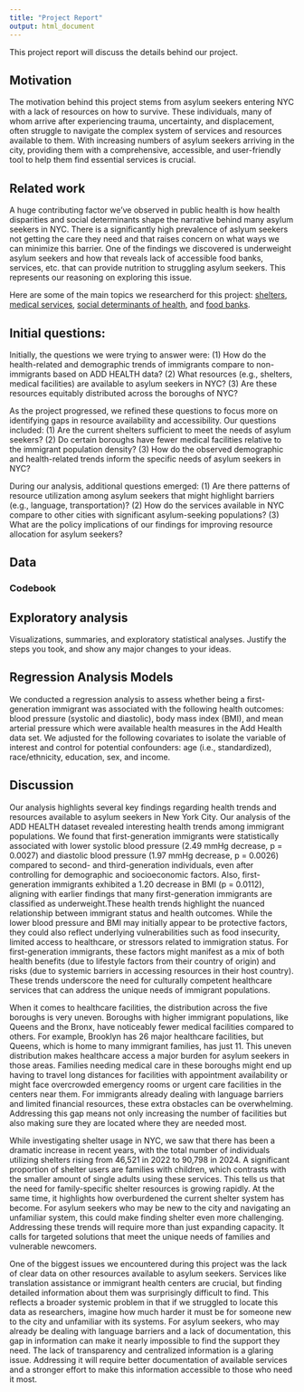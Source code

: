```yaml
---
title: "Project Report"
output: html_document
---
```


This project report will discuss the details behind our project. 

## Motivation

The motivation behind this project stems from asylum seekers entering NYC with a lack of resources on how to survive. These individuals, many of whom arrive after experiencing trauma, uncertainty, and displacement, often struggle to navigate the complex system of services and resources available to them. With increasing numbers of asylum seekers arriving in the city, providing them with a comprehensive, accessible, and user-friendly tool to help them find essential services is crucial.


## Related work

A huge contributing factor we've observed in public health is how health disparities and social determinants shape the narrative behind many asylum seekers in NYC. There is a significantly high prevalence of aslyum seekers not getting the care they need and that raises concern on what ways we can minimize this barrier. One of the findings we discovered is underweight asylum seekers and how that reveals lack of accessible food banks, services, etc. that can provide nutrition to struggling asylum seekers. This represents our reasoning on exploring this issue. 

Here are some of the main topics we researcherd for this project: [shelters](https://citylimits.org/nyc-shelter-count/#:~:text=The%20new%20report%2C%20Local%20Law,city%20standardizes%20their%20reporting%20format.), [medical services](https://data.cityofnewyork.us/Health/Hospitals/833h-xwsx), [social determinants of health](https://dataverse.unc.edu/dataverse/addhealth), and [food banks](https://github.com/NewYorkCityCouncil/food_insecurity/tree/main?tab=readme-ov-file).  


## Initial questions: 

Initially, the questions we were trying to answer were: 
(1)	How do the health-related and demographic trends of immigrants compare to non-immigrants based on ADD HEALTH data?
(2)	What resources (e.g., shelters, medical facilities) are available to asylum seekers in NYC?
(3)	Are these resources equitably distributed across the boroughs of NYC?

As the project progressed, we refined these questions to focus more on identifying gaps in resource availability and accessibility. Our questions included: 
(1)	Are the current shelters sufficient to meet the needs of asylum seekers?
(2)	Do certain boroughs have fewer medical facilities relative to the immigrant population density?
(3)	How do the observed demographic and health-related trends inform the specific needs of asylum seekers in NYC?

During our analysis, additional questions emerged:
(1)	Are there patterns of resource utilization among asylum seekers that might highlight barriers (e.g., language, transportation)?
(2)	How do the services available in NYC compare to other cities with significant asylum-seeking populations?
(3)	What are the policy implications of our findings for improving resource allocation for asylum seekers?


## Data

### Codebook 



## Exploratory analysis

Visualizations, summaries, and exploratory statistical analyses. Justify the steps you took, and show any major changes to your ideas.

## Regression Analysis Models

We conducted a regression analysis to assess whether being a first-generation immigrant was associated with the following health outcomes: blood pressure (systolic and diastolic), body mass index (BMI), and mean arterial pressure which were available health measures in the Add Health data set. We adjusted for the following covariates to isolate the variable of interest and control for potential confounders: age (i.e., standardized), race/ethnicity, education, sex, and income. 

## Discussion

Our analysis highlights several key findings regarding health trends and resources available to asylum seekers in New York City. Our analysis of the ADD HEALTH dataset revealed interesting health trends among immigrant populations. We found that first-generation immigrants were statistically associated with lower systolic blood pressure (2.49 mmHg decrease, p = 0.0027) and diastolic blood pressure (1.97 mmHg decrease, p = 0.0026) compared to second- and third-generation individuals, even after controlling for demographic and socioeconomic factors. Also, first-generation immigrants exhibited a 1.20 decrease in BMI (p = 0.0112), aligning with earlier findings that many first-generation immigrants are classified as underweight.These health trends highlight the nuanced relationship between immigrant status and health outcomes. While the lower blood pressure and BMI may initially appear to be protective factors, they could also reflect underlying vulnerabilities such as food insecurity, limited access to healthcare, or stressors related to immigration status. For first-generation immigrants, these factors might manifest as a mix of both health benefits (due to lifestyle factors from their country of origin) and risks (due to systemic barriers in accessing resources in their host country). These trends underscore the need for culturally competent healthcare services that can address the unique needs of immigrant populations.

When it comes to healthcare facilities, the distribution across the five boroughs is very uneven. Boroughs with higher immigrant populations, like Queens and the Bronx, have noticeably fewer medical facilities compared to others. For example, Brooklyn has 26 major healthcare facilities, but Queens, which is home to many immigrant families, has just 11. This uneven distribution makes healthcare access a major burden for asylum seekers in those areas. Families needing medical care in these boroughs might end up having to travel long distances for facilities with appointment availability or might face overcrowded emergency rooms or urgent care facilities in the centers near them. For immigrants already dealing with language barriers and limited financial resources, these extra obstacles can be overwhelming. Addressing this gap means not only increasing the number of facilities but also making sure they are located where they are needed most.

While investigating shelter usage in NYC, we saw that there has been a dramatic increase in recent years, with the total number of individuals utilizing shelters rising from 46,521 in 2022 to 90,798 in 2024. A significant proportion of shelter users are families with children, which contrasts with the smaller amount of single adults using these services. This tells us that the need for family-specific shelter resources is growing rapidly. At the same time, it highlights how overburdened the current shelter system has become. For asylum seekers who may be new to the city and navigating an unfamiliar system, this could make finding shelter even more challenging. Addressing these trends will require more than just expanding capacity. It calls for targeted solutions that meet the unique needs of families and vulnerable newcomers.

One of the biggest issues we encountered during this project was the lack of clear data on other resources available to asylum seekers. Services like translation assistance or immigrant health centers are crucial, but finding detailed information about them was surprisingly difficult to find. This reflects a broader systemic problem in that  if we struggled to locate this data as researchers, imagine how much harder it must be for someone new to the city and unfamiliar with its systems. For asylum seekers, who may already be dealing with language barriers and a lack of documentation, this gap in information can make it nearly impossible to find the support they need. The lack of transparency and centralized information is a glaring issue. Addressing it will require better documentation of available services and a stronger effort to make this information accessible to those who need it most.


